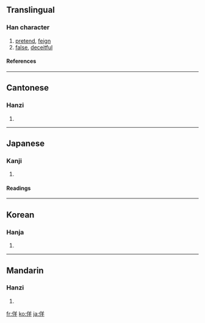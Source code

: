 ==Translingual==
===Han character===
{{Han char|rn=9|rad=人|as=06|sn=8|four=2825<sub>1</sub>|canj=人廿手 (OTQ)}}
# [[pretend]], [[feign]]
# [[false]], [[deceitful]]
====References====
{{Han ref|kx=0100.130|dkj=00552|dj=0212.080|hdz=10153.020|uh=4F6F|ud=20335|bh=A8CB|bd=43211}}
----
==Cantonese==
===Hanzi===
{{yue-hanzi|jyut=|y=yeui4}}
# {{defn|Cantonese}}
----
==Japanese==
===Kanji===
{{ja-kanji|grade=|rs=人06}}
# {{defn|Japanese}} 
====Readings====
{{ja-readings|on=[[よう]] (yō)|kun=[[いつわる]] (itsuwaru)}}
----
==Korean==
===Hanja===
{{ko-hanja|hangeul=양|rv=yang|mr=yang}}
# {{defn|Korean}}
----
==Mandarin==
===Hanzi===
{{cmn-hanzi|pin=[[yáng]] ([[yang2]])|wg=yang<sup>2</sup>}}
# {{defn|Mandarin}}

[[fr:佯]]
[[ko:佯]]
[[ja:佯]]